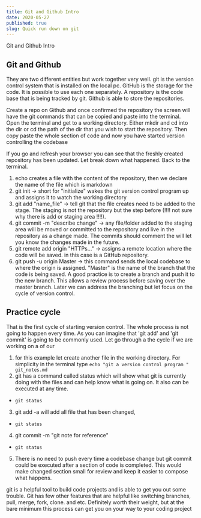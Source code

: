 ```yaml
---
title: Git and Github Intro
date: 2020-05-27
published: true
slug: Quick run down on git 
---
```


Git and Github Intro

## Git and Github

They are two different entities but work together very well. git is the version control system that is installed on the local pc. GitHub is the storage for the code. It is possible to use each one separately. A repository is the code base that is being tracked by git. Github is able to store the repositories.

Create a repo on Github and once confirmed the repository the screen will have the git commands that can be copied and paste into the terminal. Open the terminal and get to a working directory. Either mkdir and cd into the dir or cd the path of the dir that you wish to start the repository. Then copy paste the whole section of code and now you have started version controlling the codebase



If you go and refresh your browser you can see that the freshly created repository has been updated. Let break down what happened. Back to the terminal.

1. echo creates a file with the content of the repository, then we declare the name of the file which is markdown
2. git init -> short for "initialize" wakes the git version control program up and assigns it to watch the working directory
3. git add "name_file" -> tell git that the file creates need to be added to the stage. The staging is not the repository but the step before (!!!! not sure why there is add or staging area !!!!).
4. git commit -m "describe change" -> any file/folder added to the staging area will be moved or committed to the repository and live in the repository as a change made. The commits should comment the will let you know the changes made in the future.
5. git remote add origin "HTTPs..." -> assigns a remote location where the code will be saved. in this case is a GitHub repository.
6. git push -u origin Master -> this command sends the local codebase to where the origin is assigned. "Master" is the name of the branch that the code is being saved. A good practice is to create a branch and push it to the new branch. This allows a review process before saving over the master branch. Later we can address the branching but let focus on the cycle of version control.

## Practice cycle

That is the first cycle of starting version control. The whole process is not going to happen every time. As you can imagine that 'git add' and 'git commit' is going to be commonly used. Let go through a the cycle if we are working on a of our

1. for this example let create another file in the working directory. For simplicity in the terminal type
`echo "git a version control program " git_notes.md`
2. git has a command called status which will show what git is currently doing with the files and can help know what is going on. It also can be executed at any time.
-  `git status`
3. git add -a will add all file that has been changed,
 -  `git status`
4. git commit -m "git note for reference"
 - `git status`
5. There is no need to push every time a codebase change but git commit could be executed after a section of code is completed. This would make changed section small for review and keep it easier to compose what happens.

git is a helpful tool to build code projects and is able to get you out some trouble. Git has few other features that are helpful like switching branches, pull, merge, fork, clone. and etc. Definitely worth their weight, but at the bare minimum this process can get you on your way to your coding project
